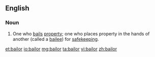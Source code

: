 ==English==

===Noun===
{{en-noun}}
# {{legal}} One who [[bail]]s [[property]]; one who places property in the hands of another (called a [[bailee]]) for [[safekeeping]].

[[et:bailor]]
[[io:bailor]]
[[mg:bailor]]
[[ta:bailor]]
[[vi:bailor]]
[[zh:bailor]]